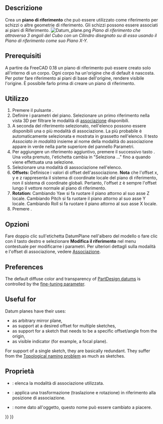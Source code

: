 <languages/>

{{Docnav/it
|[[PartDesign_Clone/it|Creare un clone]]
|[[PartDesign_Line/it|Creare una linea di riferimento]]
|[[PartDesign_Workbench/it|PartDesign]]
|IconL=PartDesign_Clone.svg
|IconR=PartDesign_Line.svg
|IconC=Workbench_PartDesign.svg
}}

<div class="mw-translate-fuzzy">
{{GuiCommand/it
|Name=PartDesign Plane
|Name/it=Piano di riferimento
|Workbenches=[[PartDesign Workbench/it|PartDesign]]
|MenuLocation=PartDesign → Piano di riferimento
|Version=0.17
|SeeAlso=[[PartDesign Point/it|Punto di riferimento]], [[PartDesign Line/it|Linea di riferimento]]
}}
</div>

<span id="Description"></span>
==Descrizione==

Crea un '''piano di riferimento''' che può essere utilizzato come riferimento per schizzi o altre geometrie di riferimento. Gli schizzi possono essere associati ai piani di Riferimento.
[[File:Datum_plane.png|none]]
''Piano di riferimento che attraversa 3 angoli del Cubo con un Cilindro disegnato su di esso usando il Piano di riferimento come suo Piano X-Y.''

<span id="Prerequisites"></span>
== Prerequisiti ==

<div class="mw-translate-fuzzy">
A partire da FreeCAD 0.18 un piano di riferimento  può essere creato solo all'interno di un corpo. Ogni corpo ha un'origine che di default è nascosta. Per poter fare riferimento ai piani di base dell'origine, rendere visibile l'origine. È possibile farlo prima di creare un piano di riferimento.
</div>

<span id="Usage"></span>
== Utilizzo ==

<div class="mw-translate-fuzzy">
# Premere il pulsante {{KEY|[[Image:PartDesign_Plane.svg|24px]] '''Crea un piano di riferimento'''}}.
# Definire i parametri del piano. Selezionare un primo riferimento nella vista 3D per filtrare le modalità di [[Part EditAttachment/it|associazione]] disponibili.
# A seconda del riferimento selezionato, nell'elenco possono essere disponibili una o più modalità di associazione. La più probabile è automaticamente selezionata e mostrata in grassetto nell'elenco. Il testo ''Associato in modalità'' insieme al nome della modalità do associazione appare in verde nella parte superiore del pannello Parametri.
# Per aggiungere un riferimento aggiuntivo, premere il successivo tasto {{KEY|Riferimento}}. Una volta premuto, l'etichetta cambia in "Seleziona ..." fino a quando viene effettuata una selezione.
# Selezionare una modalità di aassociazione nell'elenco.
# '''Offsets:''' Definisce i valori di offset dell'associazione. '''Nota''' che l'offset x, y e z rappresenta il sistema di coordinate locale del piano di riferimento, non il sistema di coordinate globali. Pertanto, l'offset z è sempre l'offset lungo il vettore normale al piano di riferimento.
# '''Rotation:''' Cambiando Yaw si fa ruotare il piano attorno al suo asse Z locale. Cambiando Pitch si fa ruotare il piano attorno al suo asse Y locale. Cambiando Roll si fa ruotare il piano attorno al suo asse X locale.
# Premere {{KEY|OK}}.
</div>

<span id="Options"></span>
== Opzioni ==

<div class="mw-translate-fuzzy">
Fare doppio clic sull'etichetta DatumPlane nell'albero del modello o fare clic con il tasto destro e selezionare '''Modifica il riferimento''' nel menu contestuale per modificarne i parametri. Per ulteriori dettagli sulla modalità e l'offset di associazione, vedere [[Part EditAttachment/it|Associazione]].
</div>

==Preferences==

The default diffuse color and transparency of [[PartDesign_CompDatums|PartDesign datums]] is controlled by the {{MenuCommand|DefaultDatumColor}} [[Fine-tuning#PartDesign_Workbench|fine-tuning parameter]].

==Useful for==

Datum planes have their uses:
* as arbitrary mirror plane,
* as support at a desired offset for multiple sketches,
* as support for a sketch that needs to be a specific offset/angle from the origin,
* as visible indicator (for example, a focal plane).

For support of a single sketch, they are basically redundant. They suffer from the [[Topological_naming_problem|Topological naming problem]] as much as sketches.

<span id="Properties"></span>
== Proprietà ==

* {{PropertyData/it|MapMode}}: elenca la modalità di associazione utilizzata.
* {{PropertyData/it|Attachment Offset}}: applica una trasformazione (traslazione e rotazione) in riferimento alla posizione di associazione.
* {{PropertyData/it|Label}}: nome dato all'oggetto, questo nome può essere cambiato a piacere.


{{Docnav/it
|[[PartDesign_Clone/it|Creare un clone]]
|[[PartDesign_Line/it|Creare una linea di riferimento]]
|[[PartDesign_Workbench/it|PartDesign]]
|IconL=PartDesign_Clone.svg
|IconR=PartDesign_Line.svg
|IconC=Workbench_PartDesign.svg
}}

{{PartDesign Tools navi{{#translation:}}}}
{{Userdocnavi{{#translation:}}}}